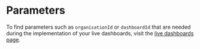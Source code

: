 # Parameters

To find parameters such as `organisationId` or `dashboardId` that are needed during the implementation of your live dashboards, visit the [live dashboards page](https://app.vizzly.co/dashboards).

